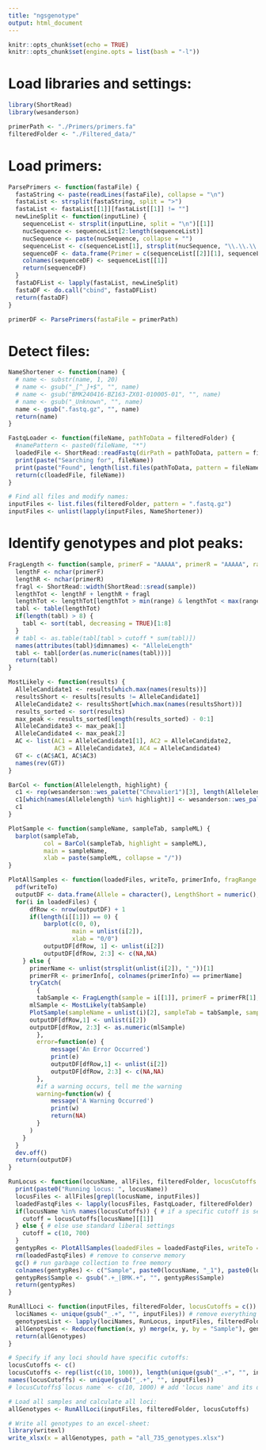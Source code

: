 ```yaml
---
title: "ngsgenotype"
output: html_document
---
```


```r
knitr::opts_chunk$set(echo = TRUE)
knitr::opts_chunk$set(engine.opts = list(bash = "-l"))
```

# Load libraries and settings:
```r
library(ShortRead)
library(wesanderson)

primerPath <- "./Primers/primers.fa"
filteredFolder <- "./Filtered_data/"
```

# Load primers:
```r
ParsePrimers <- function(fastaFile) {
  fastaString <- paste(readLines(fastaFile), collapse = "\n")
  fastaList <- strsplit(fastaString, split = ">")
  fastaList <- fastaList[[1]][fastaList[[1]] != ""]
  newLineSplit <- function(inputLine) {
    sequenceList <- strsplit(inputLine, split = "\n")[[1]]
    nucSequence <- sequenceList[2:length(sequenceList)]
    nucSequence <- paste(nucSequence, collapse = "")
    sequenceList <- c(sequenceList[1], strsplit(nucSequence, "\\.\\.\\."))
    sequenceDF <- data.frame(Primer = c(sequenceList[[2]][1], sequenceList[[2]][2]))
    colnames(sequenceDF) <- sequenceList[[1]]
    return(sequenceDF)
  }
  fastaDFList <- lapply(fastaList, newLineSplit)
  fastaDF <- do.call("cbind", fastaDFList)
  return(fastaDF)
}

primerDF <- ParsePrimers(fastaFile = primerPath)
```

# Detect files:
```r
NameShortener <- function(name) {
  # name <- substr(name, 1, 20)
  # name <- gsub("_[^_]+$", "", name)
  # name <- gsub("BMK240416-BZ163-ZX01-010005-01", "", name)
  # name <- gsub("_Unknown", "", name)
  name <- gsub(".fastq.gz", "", name)
  return(name)
}

FastqLoader <- function(fileName, pathToData = filteredFolder) {
  #namePattern <- paste0(fileName, "*")
  loadedFile <- ShortRead::readFastq(dirPath = pathToData, pattern = fileName)
  print(paste("Searching for", fileName))
  print(paste("Found", length(list.files(pathToData, pattern = fileName)), "files."))
  return(c(loadedFile, fileName))
}

# Find all files and modify names:
inputFiles <- list.files(filteredFolder, pattern = ".fastq.gz")
inputFiles <- unlist(lapply(inputFiles, NameShortener))
```

# Identify genotypes and plot peaks:
```r
FragLength <- function(sample, primerF = "AAAAA", primerR = "AAAAA", range = 0:1000) {
  lengthF <- nchar(primerF)
  lengthR <- nchar(primerR)
  fragl <- ShortRead::width(ShortRead::sread(sample))
  lengthTot <- lengthF + lengthR + fragl
  lengthTot <- lengthTot[lengthTot > min(range) & lengthTot < max(range)]
  tabl <- table(lengthTot)
  if(length(tabl) > 8) {
    tabl <- sort(tabl, decreasing = TRUE)[1:8]
  }
  # tabl <- as.table(tabl[tabl > cutoff * sum(tabl)])
  names(attributes(tabl)$dimnames) <- "AlleleLength"
  tabl <- tabl[order(as.numeric(names(tabl)))]
  return(tabl)
}

MostLikely <- function(results) {
  AlleleCandidate1 <- results[which.max(names(results))]
  resultsShort <- results[results != AlleleCandidate1]
  AlleleCandidate2 <- resultsShort[which.max(names(resultsShort))]
  results_sorted <- sort(results)
  max_peak <- results_sorted[length(results_sorted) - 0:1]
  AlleleCandidate3 <- max_peak[1]
  AlleleCandidate4 <- max_peak[2]
  AC <- list(AC1 = AlleleCandidate1[1], AC2 = AlleleCandidate2, 
             AC3 = AlleleCandidate3, AC4 = AlleleCandidate4)
  GT <- c(AC$AC1, AC$AC3)
  names(rev(GT))
}

BarCol <- function(Allelelength, highlight) {
  c1 <- rep(wesanderson::wes_palette("Chevalier1")[3], length(Allelelength))
  c1[which(names(Allelelength) %in% highlight)] <- wesanderson::wes_palette("Chevalier1")[2]
  c1
}

PlotSample <- function(sampleName, sampleTab, sampleML) {
  barplot(sampleTab,
          col = BarCol(sampleTab, highlight = sampleML),
          main = sampleName,
          xlab = paste(sampleML, collapse = "/"))
}

PlotAllSamples <- function(loadedFiles, writeTo, primerInfo, fragRange = 0:1000) {
  pdf(writeTo)
  outputDF <- data.frame(Allele = character(), LengthShort = numeric(), LengthLong = numeric())
  for(i in loadedFiles) {
      dfRow <- nrow(outputDF) + 1
      if(length(i[[1]]) == 0) {
          barplot(c(0, 0),
                  main = unlist(i[2]),
                  xlab = "0/0")
          outputDF[dfRow, 1] <- unlist(i[2])
          outputDF[dfRow, 2:3] <- c(NA,NA)
    } else {
      primerName <- unlist(strsplit(unlist(i[2]), "_"))[1]
      primerFR <- primerInfo[, colnames(primerInfo) == primerName]
      tryCatch(
        {
        tabSample <- FragLength(sample = i[[1]], primerF = primerFR[1], primerR = primerFR[2], range = fragRange)
      mlSample <- MostLikely(tabSample)
      PlotSample(sampleName = unlist(i)[2], sampleTab = tabSample, sampleML = mlSample)
      outputDF[dfRow,1] <- unlist(i[2])
      outputDF[dfRow, 2:3] <- as.numeric(mlSample)
        },
        error=function(e) {
            message('An Error Occurred')
            print(e)
            outputDF[dfRow,1] <- unlist(i[2])
            outputDF[dfRow, 2:3] <- c(NA,NA)
        },
        #if a warning occurs, tell me the warning
        warning=function(w) {
            message('A Warning Occurred')
            print(w)
            return(NA)
        }
      )
    }
  }
  dev.off()
  return(outputDF)
}

RunLocus <- function(locusName, allFiles, filteredFolder, locusCutoffs = c()) {
  print(paste0("Running locus: ", locusName))
  locusFiles <- allFiles[grepl(locusName, inputFiles)]
  loadedFastqFiles <- lapply(locusFiles, FastqLoader, filteredFolder)
  if(locusName %in% names(locusCutoffs)) { # if a specific cutoff is set for this locus
    cutoff = locusCutoffs[locusName][[1]]
  } else { # else use standard liberal settings
    cutoff = c(10, 700)
  }
  gentypRes <- PlotAllSamples(loadedFiles = loadedFastqFiles, writeTo = paste0("Plots/", locusName, ".pdf"), primerInfo = primerDF, fragRange = cutoff)
  rm(loadedFastqFiles) # remove to conserve memory
  gc() # run garbage collection to free memory
  colnames(gentypRes) <- c("Sample", paste0(locusName, "_1"), paste0(locusName, "_2"))
  gentypRes$Sample <- gsub(".+_|BMK.+", "", gentypRes$Sample)
  return(gentypRes)
}

RunAllLoci <- function(inputFiles, filteredFolder, locusCutoffs = c()) {
  lociNames <- unique(gsub("_.+", "", inputFiles)) # remove everything after and including the first underscore
  genotypesList <- lapply(lociNames, RunLocus, inputFiles, filteredFolder, locusCutoffs)
  allGenotypes <- Reduce(function(x, y) merge(x, y, by = "Sample"), genotypesList)
  return(allGenotypes)
}

# Specify if any loci should have specific cutoffs:
locusCutoffs <- c()
locusCutoffs <- rep(list(c(10, 1000)), length(unique(gsub("_.+", "", inputFiles))))
names(locusCutoffs) <- unique(gsub("_.+", "", inputFiles))
# locusCutoffs$`locus name` <- c(10, 1000) # add 'locus name' and its designated cutoffs

# Load all samples and calculate all loci:
allGenotypes <- RunAllLoci(inputFiles, filteredFolder, locusCutoffs)

# Write all genotypes to an excel-sheet:
library(writexl)
write_xlsx(x = allGenotypes, path = "all_735_genotypes.xlsx")
```

